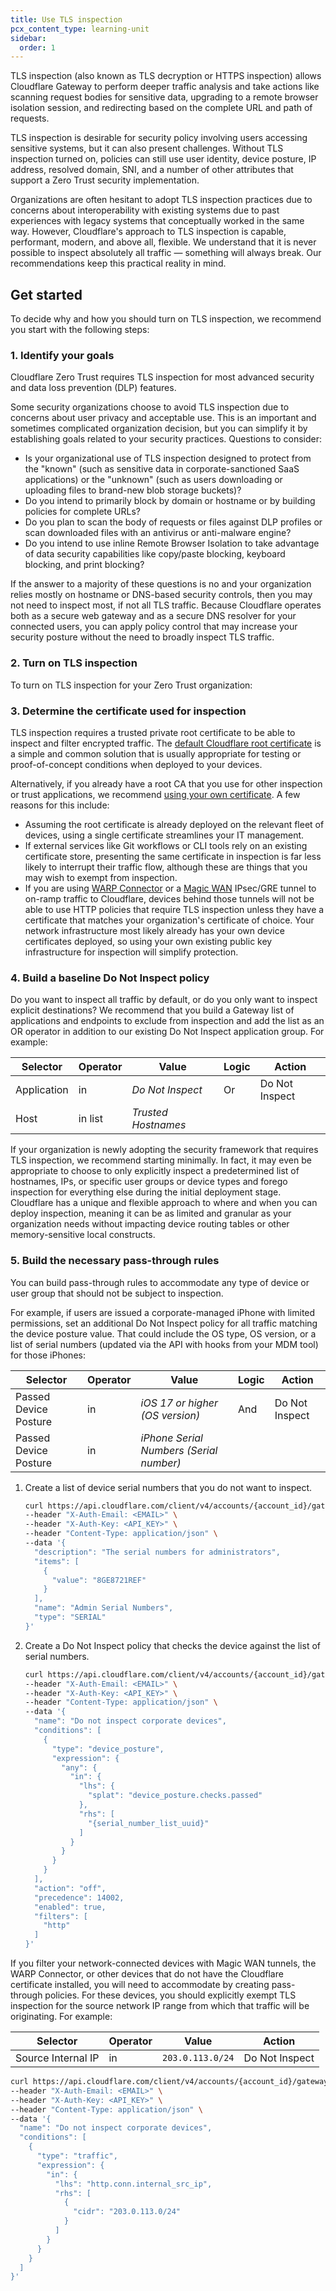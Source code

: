 ```yaml
---
title: Use TLS inspection
pcx_content_type: learning-unit
sidebar:
  order: 1
---
```



TLS inspection (also known as TLS decryption or HTTPS inspection) allows Cloudflare Gateway to perform deeper traffic analysis and take actions like scanning request bodies for sensitive data, upgrading to a remote browser isolation session, and redirecting based on the complete URL and path of requests.

TLS inspection is desirable for security policy involving users accessing sensitive systems, but it can also present challenges. Without TLS inspection turned on, policies can still use user identity, device posture, IP address, resolved domain, SNI, and a number of other attributes that support a Zero Trust security implementation.

Organizations are often hesitant to adopt TLS inspection practices due to concerns about interoperability with existing systems due to past experiences with legacy systems that conceptually worked in the same way. However, Cloudflare's approach to TLS inspection is capable, performant, modern, and above all, flexible. We understand that it is never possible to inspect absolutely all traffic — something will always break. Our recommendations keep this practical reality in mind.

## Get started

To decide why and how you should turn on TLS inspection, we recommend you start with the following steps:

### 1. Identify your goals

Cloudflare Zero Trust requires TLS inspection for most advanced security and <GlossaryTooltip term="Cloudflare Data Loss Prevention (DLP)" link="/cloudflare-one/policies/data-loss-prevention/">data loss prevention (DLP)</GlossaryTooltip> features.

Some security organizations choose to avoid TLS inspection due to concerns about user privacy and acceptable use. This is an important and sometimes complicated organization decision, but you can simplify it by establishing goals related to your security practices. Questions to consider:

- Is your organizational use of TLS inspection designed to protect from the "known" (such as sensitive data in corporate-sanctioned SaaS applications) or the "unknown" (such as users downloading or uploading files to brand-new blob storage buckets)?
- Do you intend to primarily block by domain or hostname or by building policies for complete URLs?
- Do you plan to scan the body of requests or files against DLP profiles or scan downloaded files with an antivirus or anti-malware engine?
- Do you intend to use inline <GlossaryTooltip term="Cloudflare Browser Isolation" link="/cloudflare-one/policies/browser-isolation/">Remote Browser Isolation</GlossaryTooltip> to take advantage of data security capabilities like copy/paste blocking, keyboard blocking, and print blocking?

If the answer to a majority of these questions is no and your organization relies mostly on hostname or DNS-based security controls, then you may not need to inspect most, if not all TLS traffic. Because Cloudflare operates both as a secure web gateway and as a secure DNS resolver for your connected users, you can apply policy control that may increase your security posture without the need to broadly inspect TLS traffic.

### 2. Turn on TLS inspection

To turn on TLS inspection for your Zero Trust organization:

<Render file="gateway/enable-tls-decryption" product="cloudflare-one" />

### 3. Determine the certificate used for inspection

TLS inspection requires a trusted private root certificate to be able to inspect and filter encrypted traffic. The [default Cloudflare root certificate](/cloudflare-one/connections/connect-devices/warp/user-side-certificates/install-cert-with-warp/) is a simple and common solution that is usually appropriate for testing or proof-of-concept conditions when deployed to your devices.

Alternatively, if you already have a root CA that you use for other inspection or trust applications, we recommend [using your own certificate](/cloudflare-one/connections/connect-devices/warp/user-side-certificates/custom-certificate/). A few reasons for this include:

- Assuming the root certificate is already deployed on the relevant fleet of devices, using a single certificate streamlines your IT management.
- If external services like Git workflows or CLI tools rely on an existing certificate store, presenting the same certificate in inspection is far less likely to interrupt their traffic flow, although these are things that you may wish to exempt from inspection.
- If you are using [WARP Connector](/cloudflare-one/connections/connect-networks/private-net/warp-connector/) or a [Magic WAN](/magic-wan/) IPsec/GRE tunnel to on-ramp traffic to Cloudflare, devices behind those tunnels will not be able to use HTTP policies that require TLS inspection unless they have a certificate that matches your organization's certificate of choice. Your network infrastructure most likely already has your own device certificates deployed, so using your own existing public key infrastructure for inspection will simplify protection.

### 4. Build a baseline Do Not Inspect policy

Do you want to inspect all traffic by default, or do you only want to inspect explicit destinations? We recommend that you build a Gateway list of applications and endpoints to exclude from inspection and add the list as an OR operator in addition to our existing Do Not Inspect application group. For example:

| Selector    | Operator | Value               | Logic | Action         |
| ----------- | -------- | ------------------- | ----- | -------------- |
| Application | in       | _Do Not Inspect_    | Or    | Do Not Inspect |
| Host        | in list  | _Trusted Hostnames_ |       |                |

If your organization is newly adopting the security framework that requires TLS inspection, we recommend starting minimally. In fact, it may even be appropriate to choose to only explicitly inspect a predetermined list of hostnames, IPs, or specific user groups or device types and forego inspection for everything else during the initial deployment stage. Cloudflare has a unique and flexible approach to where and when you can deploy inspection, meaning it can be as limited and granular as your organization needs without impacting device routing tables or other memory-sensitive local constructs.

### 5. Build the necessary pass-through rules

You can build pass-through rules to accommodate any type of device or user group that should not be subject to inspection.

For example, if users are issued a corporate-managed iPhone with limited permissions, set an additional Do Not Inspect policy for all traffic matching the device posture value. That could include the OS type, OS version, or a list of serial numbers (updated via the API with hooks from your MDM tool) for those iPhones:

<Tabs syncKey="dashPlusAPI"> <TabItem label="Dashboard">

| Selector              | Operator | Value                                   | Logic | Action         |
| --------------------- | -------- | --------------------------------------- | ----- | -------------- |
| Passed Device Posture | in       | _iOS 17 or higher (OS version)_         | And   | Do Not Inspect |
| Passed Device Posture | in       | _iPhone Serial Numbers (Serial number)_ |       |                |

</TabItem> <TabItem label="API">

1. Create a list of device serial numbers that you do not want to inspect.

   ```bash
   curl https://api.cloudflare.com/client/v4/accounts/{account_id}/gateway/lists \
   --header "X-Auth-Email: <EMAIL>" \
   --header "X-Auth-Key: <API_KEY>" \
   --header "Content-Type: application/json" \
   --data '{
     "description": "The serial numbers for administrators",
     "items": [
       {
         "value": "8GE8721REF"
       }
     ],
     "name": "Admin Serial Numbers",
     "type": "SERIAL"
   }'
   ```

2. Create a Do Not Inspect policy that checks the device against the list of serial numbers.

   ```bash
   curl https://api.cloudflare.com/client/v4/accounts/{account_id}/gateway/rules \
   --header "X-Auth-Email: <EMAIL>" \
   --header "X-Auth-Key: <API_KEY>" \
   --header "Content-Type: application/json" \
   --data '{
     "name": "Do not inspect corporate devices",
     "conditions": [
       {
         "type": "device_posture",
         "expression": {
           "any": {
             "in": {
               "lhs": {
                 "splat": "device_posture.checks.passed"
               },
               "rhs": [
                 "{serial_number_list_uuid}"
               ]
             }
           }
         }
       }
     ],
     "action": "off",
     "precedence": 14002,
     "enabled": true,
     "filters": [
       "http"
     ]
   }'
   ```

</TabItem> </Tabs>

If you filter your network-connected devices with Magic WAN tunnels, the WARP Connector, or other devices that do not have the Cloudflare certificate installed, you will need to accommodate by creating pass-through policies. For these devices, you should explicitly exempt TLS inspection for the source network IP range from which that traffic will be originating. For example:

<Tabs syncKey="dashPlusAPI"> <TabItem label="Dashboard">

| Selector           | Operator | Value            | Action         |
| ------------------ | -------- | ---------------- | -------------- |
| Source Internal IP | in       | `203.0.113.0/24` | Do Not Inspect |

</TabItem> <TabItem label="API">

```bash
curl https://api.cloudflare.com/client/v4/accounts/{account_id}/gateway/rules \
--header "X-Auth-Email: <EMAIL>" \
--header "X-Auth-Key: <API_KEY>" \
--header "Content-Type: application/json" \
--data '{
  "name": "Do not inspect corporate devices",
  "conditions": [
    {
      "type": "traffic",
      "expression": {
        "in": {
          "lhs": "http.conn.internal_src_ip",
          "rhs": [
            {
              "cidr": "203.0.113.0/24"
            }
          ]
        }
      }
    }
  ]
}'
```

</TabItem> </Tabs>
